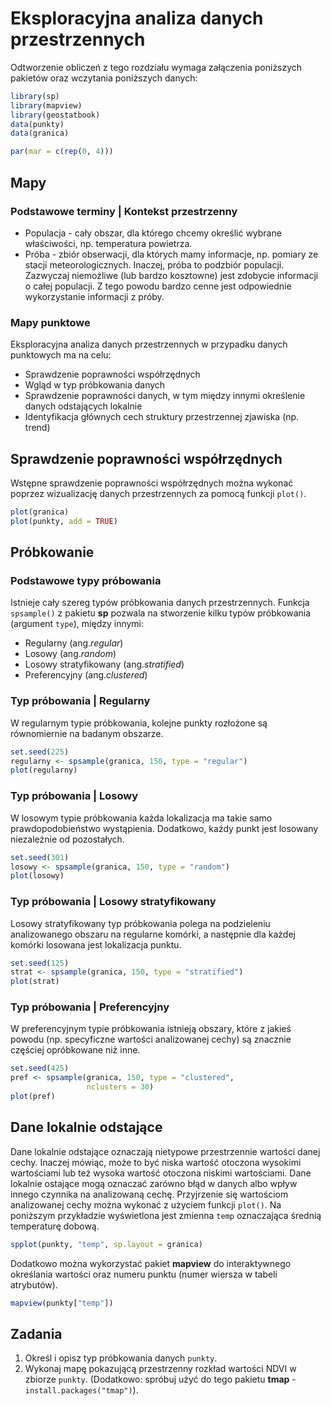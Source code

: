 
# Eksploracyjna analiza danych przestrzennych {#eksploracyjna-analiza-danych-przestrzennych}

Odtworzenie obliczeń z tego rozdziału wymaga załączenia poniższych pakietów oraz wczytania poniższych danych:

```r
library(sp)
library(mapview)
library(geostatbook)
data(punkty)
data(granica)
```

```r
par(mar = c(rep(0, 4)))
```

## Mapy 

### Podstawowe terminy | Kontekst przestrzenny

- Populacja - cały obszar, dla którego chcemy określić wybrane właściwości, np. temperatura powietrza.
- Próba - zbiór obserwacji, dla których mamy informacje, np. pomiary ze stacji meteorologicznych.
Inaczej, próba to podzbiór populacji. 
Zazwyczaj niemożliwe (lub bardzo kosztowne) jest zdobycie informacji o całej populacji. 
Z tego powodu bardzo cenne jest odpowiednie wykorzystanie informacji z próby.

### Mapy punktowe

Eksploracyjna analiza danych przestrzennych w przypadku danych punktowych ma na celu:

- Sprawdzenie poprawności współrzędnych
- Wgląd w typ próbkowania danych
- Sprawdzenie poprawności danych, w tym między innymi określenie danych odstających lokalnie
- Identyfikacja głównych cech struktury przestrzennej zjawiska (np. trend)

## Sprawdzenie poprawności współrzędnych

Wstępne sprawdzenie poprawności współrzędnych można wykonać poprzez wizualizację danych przestrzennych za pomocą funkcji `plot()`.

```r
plot(granica)
plot(punkty, add = TRUE)
```

## Próbkowanie

### Podstawowe typy próbowania

Istnieje cały szereg typów próbkowania danych przestrzennych.
Funkcja `spsample()` z pakietu **sp** pozwala na stworzenie kilku typów próbkowania (argument `type`), między innymi:

- Regularny (ang.*regular*)
- Losowy (ang.*random*)
- Losowy stratyfikowany (ang.*stratified*)
- Preferencyjny (ang.*clustered*)

### Typ próbowania | Regularny

W regularnym typie próbkowania, kolejne punkty rozłożone są równomiernie na badanym obszarze.

```r
set.seed(225)
regularny <- spsample(granica, 150, type = "regular")
plot(regularny)
```

### Typ próbowania | Losowy

W losowym typie próbkowania każda lokalizacja ma takie samo prawdopodobieństwo wystąpienia. 
Dodatkowo, każdy punkt jest losowany niezależnie od pozostałych.

```r
set.seed(301)
losowy <- spsample(granica, 150, type = "random")
plot(losowy)
```

### Typ próbowania | Losowy stratyfikowany

Losowy stratyfikowany typ próbkowania polega na podzieleniu analizowanego obszaru na regularne komórki, a następnie dla każdej komórki losowana jest lokalizacja punktu.

```r
set.seed(125)
strat <- spsample(granica, 150, type = "stratified")
plot(strat)
```

### Typ próbowania | Preferencyjny

W preferencyjnym typie próbkowania istnieją obszary, które z jakieś powodu (np. specyficzne wartości analizowanej cechy) są znacznie częściej opróbkowane niż inne.

```r
set.seed(425)
pref <- spsample(granica, 150, type = "clustered",
                 nclusters = 30)
plot(pref)
```

## Dane lokalnie odstające

Dane lokalnie odstające oznaczają nietypowe przestrzennie wartości danej cechy.
Inaczej mówiąc, może to być niska wartość otoczona wysokimi wartościami lub też wysoka wartość otoczona niskimi wartościami.
Dane lokalnie ostające mogą oznaczać zarówno błąd w danych albo wpływ innego czynnika na analizowaną cechę. 
Przyjrzenie się wartościom analizowanej cechy można wykonać z użyciem funkcji `plot()`. 
Na poniższym przykładzie wyświetlona jest zmienna `temp` oznaczająca średnią temperaturę dobową.

```r
spplot(punkty, "temp", sp.layout = granica)
```

Dodatkowo można wykorzystać pakiet **mapview** do interaktywnego określania wartości oraz numeru punktu (numer wiersza w tabeli atrybutów).

```r
mapview(punkty["temp"])
```

<!-- https://www.youtube.com/watch?v=75IZVZBaLkQ -->

<!-- ## Rozgrupowanie danych -->

<!-- ### Rozgrupowanie danych -->

<!-- Istnieje szereg metod rozgrupowywania danych, między innymi jest to rozgrupowywanie komórkowe oraz rozgrupowywanie poligonowe.  -->
<!-- Celem tych metod jest nadanie wag obserwacjom w celu zapewnienia reprezentatywności przestrzennej danych.  -->
<!-- Poniżej znajdują się przykłady użycia dwóch wersji rozgrupowania komórkowego (rozgrupowywanie komórkowe I oraz rozgrupowywanie komórkowe II) i jedna wersja rozgrupowania poligonowego. -->

<!-- ### Rozgrupowanie danych -->

<!-- Na potrzeby przykładów związanych z rozgrupowaniem danych w pakiecie **geostatbook** znajduje się zbiór danych `punkty_pref`.  -->
<!-- W tym zbiorze gęściej opróbkowane są niskie wartości temperatury, co powoduje, że średnia dla całego obszaru jest znacznie niższa niż w rzeczywistości. -->

<!-- ```{r } -->
<!-- data(punkty_pref) -->
<!-- spplot(punkty_pref, "temp") -->
<!-- summary(punkty_pref$temp) -->
<!-- ``` -->

<!-- ### Rozgrupowanie komórkowe I | (ang. *cell declustering*) -->

<!-- Pierwszy rodzaj rozgrupowania komórkowego polega na: -->

<!-- 1. Stworzeniu siatki dla badanego obszaru -->
<!-- 2. Policzeniu liczby obserwacji w każdym oczku siatki -->
<!-- 3. Nadanie wagi dla każdego punktu, zgodnie ze wzorem: -->

<!-- $$w'_j=\frac{\frac{1}{n_i}}{\text{liczba komorek z danymi}} \cdot n$$ -->
<!-- , gdzie $n_i$ to liczba obserwacji w komórce, a $n$ to łączna liczba obserwacji -->

<!-- ### Rozgrupowanie komórkowe I | (ang. *cell declustering*) -->

<!-- ```{r rozkom01} -->
<!-- data(punkty_pref) -->
<!-- punkty_pref$id <- 1:nrow(punkty_pref) -->
<!-- spplot(punkty_pref, "id", colorkey = TRUE) -->

<!-- data(granica) -->
<!-- siatka_n <- raster(extent(gBuffer(granica, width = 500))) -->
<!-- res(siatka_n) <- c(1000, 1000) -->
<!-- siatka_n[] <- 0 -->
<!-- proj4string(siatka_n) <- CRS(proj4string(punkty_pref)) -->
<!-- siatka_n <- as(siatka_n, "SpatialPolygonsDataFrame") -->
<!-- siatka_n <- siatka_n[!is.na(siatka_n@data$layer), ] -->
<!-- plot(siatka_n) -->
<!-- plot(punkty_pref, add = TRUE) -->

<!-- punkty_pref$liczebnosc <- rep(0, length(punkty_pref)) -->
<!-- siatka_nr <- aggregate(punkty_pref["liczebnosc"], by = siatka_n, FUN = length) -->
<!-- spplot(siatka_nr, "liczebnosc") -->

<!-- liczba <- over(punkty_pref, siatka_nr) -->
<!-- punkty_pref$waga <- ((1 / liczba$liczebnosc) / sum(!is.na(siatka_nr$liczebnosc))) * length(punkty_pref) -->

<!-- spplot(punkty_pref, "waga") -->

<!-- srednia_arytmetyczna <- mean(punkty_pref$temp) -->
<!-- srednia_wazona_c1 <- mean(punkty_pref$temp * punkty_pref$waga, na.rm = TRUE) -->
<!-- ``` -->

<!-- ### Rozgrupowanie komórkowe II | (ang. *cell declustering*) -->

<!-- Drugi rodzaj rozgrupowania komórkowego polega na: -->

<!-- 1. Stworzeniu siatki dla badanego obszaru -->
<!-- 2. Wykonaniu interpolacji z użyciem funkcji `krige()` z pakietu **gstat**. W tym wypadku konieczne jest użycie argumentu `nmax = 1`, który przypisuje wartość najbliższej obserwacji do każdego oczka siatki. -->
<!-- 3. Waga dla każdego punktu nadawana jest poprzez zliczenie liczby oczek siatki dla konkretnej wartości, a następnie podzielenie tego przez liczbę oczek siatki. -->

<!-- <!-- -->
<!-- - Przygotowanie danych -->
<!-- https://stat.ethz.ch/pipermail/r-sig-geo/2010-February/007710.html -->

<!-- When "interpolating" with nmax=1, you basically assign the value of the -->
<!-- nearest observation to each grid cell, so, honoustly, it's hard to call -->
<!-- this interpolation, it is rather something of a discretized Thiessen -->
<!-- polygon. -->
<!-- --> 

<!-- ```{r rozkom02} -->
<!-- data(punkty_pref) -->
<!-- punkty_pref$id <- 1:nrow(punkty_pref) -->
<!-- spplot(punkty_pref, "id", colorkey = TRUE) -->

<!-- data(granica) -->
<!-- siatka_n <- raster(extent(gBuffer(granica, width = 500))) -->
<!-- res(siatka_n) <- c(100, 100) -->
<!-- siatka_n[] <- 0 -->
<!-- proj4string(siatka_n) <- CRS(proj4string(punkty_pref)) -->
<!-- siatka_n <- as(siatka_n, "SpatialPointsDataFrame") -->
<!-- siatka_n <- siatka_n[!is.na(siatka_n@data$layer), ] -->
<!-- gridded(siatka_n) <- TRUE -->
<!-- plot(siatka_n, border = TRUE) -->
<!-- ``` -->

<!-- ```{r rozkom02b} -->
<!-- out <- krige(id~1, punkty_pref, siatka_n, nmax = 1) -->
<!-- spplot(out, "var1.pred") -->
<!-- df <- as.data.frame(table(out[[1]])) -->
<!-- df$waga <- df$Freq / sum(df$Freq) -->
<!-- punkty_pref <- sp::merge(punkty_pref, df, by.x = "id", by.y = "Var1") -->
<!-- summary(punkty_pref$waga) -->
<!-- spplot(out, "var1.pred", sp.layout = list("sp.points", punkty_pref)) -->
<!-- # spplot(punkty_pref, "waga") -->

<!-- srednia_arytmetyczna <- mean(punkty_pref$temp) -->
<!-- srednia_wazona_c2 <- sum(punkty_pref$temp * punkty_pref$waga, na.rm = TRUE) -->
<!-- ``` -->

<!-- ### Rozgrupowanie poligonowe | (ang. *polygon declustering*) -->

<!-- Rozgrupowanie poligonowe polega na zastosowaniu jednej z metod triangulacji, np. poligonów Voronoi'a: -->

<!-- 1. Dla każdego punktu określany jest poligon. -->
<!-- 2. Wyliczana jest powierzchnia poligonu. -->
<!-- 3. Waga każdego punktu wyliczana jest poprzez podzielenie powierzchni indywidualnych przez powierzchnię całego obszaru, a następnie pomnożenie przez liczbę punktów. -->

<!-- $$w'_j=\frac{area_j}{\sum_{j=1}^{n}area_j} \cdot n$$ -->
<!-- , gdzie $area_j$ powierzchnia dla wybranej obserwacji, a $n$ to łączna liczba obserwacji -->

<!-- ### Rozgrupowanie poligonowe | (ang. *polygon declustering*) -->

<!-- ```{r rozpoly} -->
<!-- data(punkty_pref) -->
<!-- punkty_pref$id <- 1:nrow(punkty_pref) -->
<!-- spplot(punkty_pref, "id", colorkey = TRUE) -->

<!-- v <- voronoi(punkty_pref) -->
<!-- plot(punkty_pref, cex = 0.2, col = "red") -->
<!-- plot(v, add = TRUE) -->

<!-- v$pow <- area(v) -->
<!-- v$waga <- v$pow / sum(v$pow) * length(punkty_pref) -->

<!-- punkty_pref <- sp::merge(punkty_pref, v[c("id", "waga")], by = "id") -->
<!-- spplot(punkty_pref, "waga") -->

<!-- srednia_arytmetyczna <- mean(punkty_pref$temp, na.rm = TRUE) -->
<!-- srednia_wazona_p <- mean(punkty_pref$temp * punkty_pref$waga, na.rm = TRUE) -->
<!-- ``` -->

<!-- ```{r old_with_intersect, echo=FALSE, eval=FALSE} -->
<!-- data(punkty_pref) -->
<!-- punkty_pref$id <- 1:nrow(punkty_pref) -->
<!-- spplot(punkty_pref, "id", colorkey = TRUE) -->

<!-- v <- voronoi(punkty_pref) -->
<!-- plot(punkty_pref, cex = 0.2, col = "red") -->
<!-- plot(v, add = TRUE) -->

<!-- v_intersect <- intersect(granica, v) -->
<!-- plot(punkty_pref, cex = 0.2, col = "red") -->
<!-- plot(v_intersect, add = TRUE) -->

<!-- v_intersect$pow <- area(v_intersect) -->
<!-- v_intersect$waga <- v_intersect$pow / sum(v_intersect$pow) * length(punkty_pref) -->

<!-- punkty_pref <- merge(punkty_pref, v_intersect[c("id", "waga")], by = "id") -->
<!-- spplot(punkty_pref, "waga") -->

<!-- srednia_arytmetyczna <- mean(punkty_pref$temp, na.rm = TRUE) -->
<!-- srednia_wazona_p <- mean(punkty_pref$temp * punkty_pref$waga, na.rm = TRUE) -->
<!-- ``` -->


<!-- ### Porównanie metod rozgrupowania -->

<!-- Średnia wartość temperatury dla badanego obszaru wynosiła 15,59 stopni Celsjusza, jednak w preferencyjnej próbie ta wartość wynosiła 14,28 stopni Celsjusza.  -->
<!-- Porównując trzy zastosowane metody próbkowania warto zauważyć, że najbliższy wynik uzyskano korzystając z pierwszego rodzaju rozgrupowania komórkowego, która nieznacznie zaniżyła rzeczywistą wartość temperatury. -->
<!-- Rozgrupowanie komórkowe II oraz rozgrupowanie poligonowe były w tym przypadku mniej dokładne, wyraźnie zawyżając wartości temperatury.  -->

<!-- ```{r tab_dec_1, echo=FALSE} -->
<!-- srednia_arytmetyczna_pop <- 15.5912781 -->
<!-- df <- data.frame(sa = c(srednia_arytmetyczna_pop, srednia_arytmetyczna, srednia_wazona_c1, srednia_wazona_c2, srednia_wazona_p)) -->
<!-- rownames(df) <- c("Populacja", "Próba", "Rozgrupowanie komórkowe I", "Rozgrupowanie komórkowe II", "Rozgrupowanie poligonowe") -->
<!-- knitr::kable(df, col.names = "Średnia arytmetyczna", row.names = TRUE, digits = 4) -->
<!-- ``` -->

<!-- W przypadku metod rozgrupowania należy jednak pamiętać, że ich wynik zależy od szeregu wprowadzonych parametrów, w szczególności granic badanego obszaru oraz zastosowanej wielkości oczka siatki. -->

<!-- <!-- -->
<!-- polygon declustering - http://gis.stackexchange.com/questions/122376/cell-declustering-using-open-source-software -->
<!-- cell declustering - https://stat.ethz.ch/pipermail/r-sig-geo/2010-February/007710.html -->
<!-- http://gaa.org.au/pdf/DeclusterDebias-CCG.pdf -->
<!-- --> 

## Zadania {#z4}

1. Określ i opisz typ próbkowania danych `punkty`.
2. Wykonaj mapę pokazującą przestrzenny rozkład wartości NDVI w zbiorze `punkty`. (Dodatkowo: spróbuj użyć do tego pakietu **tmap** - `install.packages("tmap")`).
